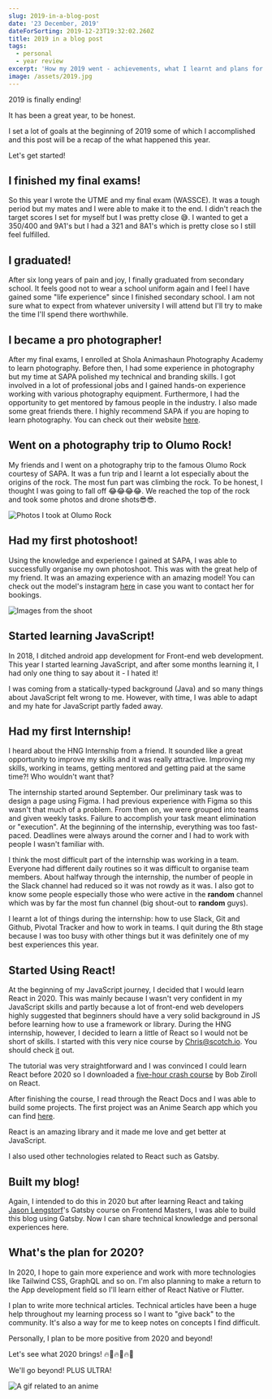 ```yaml
---
slug: 2019-in-a-blog-post
date: '23 December, 2019'
dateForSorting: 2019-12-23T19:32:02.260Z
title: 2019 in a blog post
tags:
  - personal
  - year review
excerpt: 'How my 2019 went - achievements, what I learnt and plans for 2020'
image: /assets/2019.jpg
---
```

2019 is finally ending!

It has been a great year, to be honest.

I set a lot of goals at the beginning of 2019 some of which I accomplished and this post will be a recap of the what happened this year.

Let's get started!

## I finished my final exams!

So this year I wrote the UTME and my final exam (WASSCE). It was a tough period but my mates and I were able to make it to the end. I didn't reach the target scores I set for myself but I was pretty close 😅. I wanted to get a 350/400 and 9A1's but I had a 321 and 8A1's which is pretty close so I still feel fulfilled.

## I graduated!

After six long years of pain and joy, I finally graduated from secondary school. It feels good not to wear a school uniform again and I feel I have gained some "life experience" since I finished secondary school. I am not sure what to expect from whatever university I will attend but I'll try to make the time I'll spend there worthwhile.

## I became a pro photographer!

After my final exams, I enrolled at Shola Animashaun Photography Academy to learn photography. Before then, I had some experience in photography but my time at SAPA polished my technical and branding skills. I got involved in a lot of professional jobs and I gained hands-on experience working with various photography equipment. Furthermore, I had the opportunity to get mentored by famous people in the industry. I also made some great friends there. I highly recommend SAPA if you are hoping to learn photography. You can check out their website [here](http://sholaanimashaun.com/academy/).

## Went on a photography trip to Olumo Rock!

My friends and I went on a photography trip to the famous Olumo Rock courtesy of SAPA. It was a fun trip and I learnt a lot  especially about the origins of the rock. The most fun part was climbing the rock. To be honest, I thought I was going to fall off 😂😂😂😂. We reached the top of the rock and took some photos and drone shots😎😎.

![Photos I took at Olumo Rock](/assets/OlumoRock.jpg "Photos I took at Olumo Rock")

## Had my first photoshoot!

Using the knowledge and experience I gained at SAPA, I was able to successfully organise my own photoshoot. This was with the great help of my friend. It was an amazing experience with an amazing model! You can check out the model's instagram [here](https://www.instagram.com/feyiii_/?hl=en) in case you want to contact her for bookings.

![Images from the shoot](/assets/MyFirstPhotoShoot.jpg "Images from the shoot")

## Started learning JavaScript!

In 2018, I ditched android app development for Front-end web development. This year I started learning JavaScript, and after some months learning it, I had only one thing to say about it - I hated it!

I was coming from a statically-typed background (Java) and so many things about JavaScript felt wrong to me. However, with time, I was able to adapt and my hate for JavaScript partly faded away.

## Had my first Internship!

I heard about the HNG Internship from a friend. It sounded like a great opportunity to improve my skills and it was really attractive. Improving my skills, working in teams, getting mentored and getting paid at the same time?! Who wouldn't want that?

The internship started around September. Our preliminary task was to design a page using Figma. I had previous experience with Figma so this wasn't that much of a problem. From then on, we were grouped into teams and given weekly tasks. Failure to accomplish your task meant elimination or "execution". At the beginning of the internship, everything was too fast-paced. Deadlines were always around the corner and I had to work with people I wasn't familiar with. 

I think the most difficult part of the internship was working in a team. Everyone had different daily routines so it was difficult to organise team members. About halfway through the internship, the number of people in the Slack channel had reduced so it was not rowdy as it was. I also got to know some people especially those who were active in the **random** channel which was by far the most fun channel (big shout-out to **random** guys). 

I learnt a lot of things during the internship: how to use Slack, Git and Github, Pivotal Tracker and how to work in teams.  I quit during the 8th stage because I was too busy with other things but it was definitely one of my best experiences this year.

## Started Using React!

At the beginning of my JavaScript journey, I decided that I would learn React in 2020. This was mainly because I wasn't very confident in my JavaScript skills and partly because a lot of front-end web developers highly suggested that beginners should have a very solid background in JS before learning how to use a framework or library. During the HNG internship, however, I decided to learn a little of React so I would not be short of skills. I started with this very nice course by Chris@scotch.io. You should check [it](https://scotch.io/starters/react/getting-started-with-react-2019-edition) out. 

The tutorial was very straightforward and I was convinced I could learn React before 2020 so I downloaded a [five-hour crash course](https://www.youtube.com/watch?v=DLX62G4lc44) by Bob Ziroll on React.

After finishing the course, I read through the React Docs and I was able to build some projects. The first project was an Anime Search app which you can find [here](https://nodejss.github.io/AnimeSearch/). 

React is an amazing library and it made me love and get better at JavaScript.

I also used other technologies related to React such as Gatsby.

## Built my blog!

Again, I intended to do this in 2020 but after learning React and taking [Jason Lengstorf](https://twitter.com/jlengstorf)'s Gatsby course on Frontend Masters, I was able to build this blog using Gatsby. Now I can share technical knowledge and personal experiences here.

## What's the plan for 2020?

In 2020, I hope to gain more experience and work with more technologies like Tailwind CSS, GraphQL and so on. I'm also planning to make a return to the App development field so I'll learn either of React Native or Flutter. 

I plan to write more technical articles. Technical articles have been a huge help throughout my learning process so I want to "give back" to the community. It's also a way for me to keep notes on concepts I find difficult.

Personally, I plan to be more positive from 2020 and beyond!

Let's see what 2020 brings! 🔥🚀🔥🚀🔥🚀

We'll go beyond! PLUS ULTRA!

![A gif related to an anime](https://res.cloudinary.com/dqcsk8rsc/image/upload/v1577652386/Go_beyond_Plus_Ultra_yzabx1.gif "In 2020, let's go beyond! PLUS ULTRA!")

